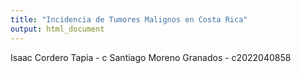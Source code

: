 ```yaml
---
title: "Incidencia de Tumores Malignos en Costa Rica"
output: html_document
---
```

Isaac Cordero Tapia - c 
Santiago Moreno Granados - c2022040858 \